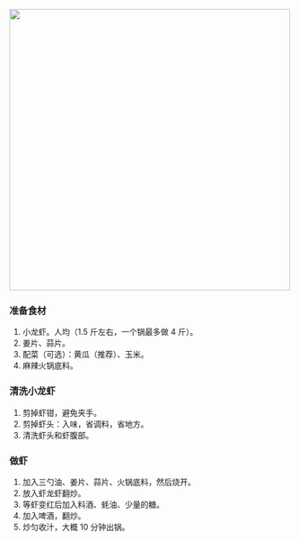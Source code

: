 <Image
  height="500px"
  src="https://raw.githubusercontent.com/smile618/imgs/main/staticIMG_7272.jpg"
/>

<Steps>

### 准备食材

1. 小龙虾。人均（1.5 斤左右，一个锅最多做 4 斤）。
2. 姜片、蒜片。
3. 配菜（可选）：黄瓜（推荐）、玉米。
4. 麻辣火锅底料。

### 清洗小龙虾

1. 剪掉虾钳，避免夹手。
2. 剪掉虾头：入味，省调料，省地方。
3. 清洗虾头和虾腹部。

### 做虾

1. 加入三勺油、姜片、蒜片、火锅底料，然后烧开。
2. 放入虾龙虾翻炒。
3. 等虾变红后加入料酒、蚝油、少量的糖。
4. 加入啤酒，翻炒。
5. 炒匀收汁，大概 10 分钟出锅。

 </Steps>

